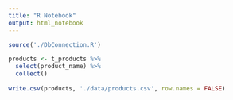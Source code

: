 ---
title: "R Notebook"
output: html_notebook
---

```{r}
source('./DbConnection.R')
```

```{r}
products <- t_products %>%
  select(product_name) %>%
  collect()
  
write.csv(products, './data/products.csv', row.names = FALSE)
```

```{r}

```


